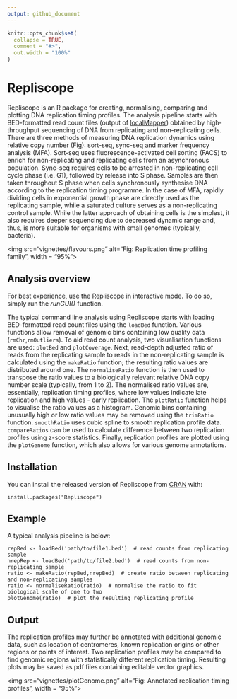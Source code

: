 ```yaml
---
output: github_document
---
```


<!-- README.md is generated from README.Rmd. Please edit that file -->

```r
knitr::opts_chunk$set(
  collapse = TRUE,
  comment = "#>",
  out.width = "100%"
)
```
# Repliscope

Repliscope is an R package for creating, normalising, comparing and plotting DNA replication timing profiles. The analysis pipeline starts with BED-formatted read count files (output of [localMapper](https://github.com/DzmitryGB/localMapper)) obtained by high-throughput sequencing of DNA from replicating and non-replicating cells. There are three methods of measuring DNA replication dynamics using relative copy number (Fig): sort-seq, sync-seq and marker frequency analysis (MFA). Sort-seq uses fluorescence-activated cell sorting (FACS) to enrich for non-replicating and replicating cells from an asynchronous population. Sync-seq requires cells to be arrested in non-replicating cell cycle phase (i.e. G1), followed by release into S phase. Samples are then taken throughout S phase when cells synchronously synthesise DNA according to the replication timing programme. In the case of MFA, rapidly dividing cells in exponential growth phase are directly used as the replicating sample, while a saturated culture serves as a non-replicating control sample. While the latter approach of obtaining cells is the simplest, it also requires deeper sequencing due to decreased dynamic range and, thus, is more suitable for organisms with small genomes (typically, bacteria).

<img src="vignettes/flavours.png" alt="Fig: Replication time profiling family", width = "95%">

## Analysis overview

For best experience, use the Repliscope in interactive mode. To do so, simply run the *runGUI()* function.

The typical command line analysis using Repliscope starts with loading BED-formatted read count files using the `loadBed` function. Various functions allow removal of genomic bins containing low quality data (`rmChr`,`rmOutliers`). To aid read count analysis, two visualisation functions are used: `plotBed` and `plotCoverage`. Next, read-depth adjusted ratio of reads from the replicating sample to reads in the non-replicating sample is calculated using the `makeRatio` function; the resulting ratio values are distributed around one. The `normaliseRatio` function is then used to transpose the ratio values to a biologically relevant relative DNA copy number scale (typically, from 1 to 2). The normalised ratio values are, essentially, replication timing profiles, where low values indicate late replication and high values - early replication. The `plotRatio` function helps to visualise the ratio values as a histogram. Genomic bins containing unusually high or low ratio values may be removed using the `trimRatio` function. `smoothRatio` uses cubic spline to smooth replication profile data. `compareRatios` can be used to calculate difference between two replication profiles using z-score statistics. Finally, replication profiles are plotted using the `plotGenome` function, which also allows for various genome annotations.


## Installation

You can install the released version of Repliscope from [CRAN](https://CRAN.R-project.org) with:

```
install.packages("Repliscope")
```

## Example

A typical analysis pipeline is below:

```
repBed <- loadBed('path/to/file1.bed')  # read counts from replicating sample
nrepRep <- loadBed('path/to/file2.bed')  # read counts from non-replicating sample
ratio <- makeRatio(repBed,nrepBed)  # create ratio between replicating and non-replicating samples
ratio <- normaliseRatio(ratio)  # normalise the ratio to fit biological scale of one to two
plotGenome(ratio)  # plot the resulting replicating profile
```

## Output

The replication profiles may further be annotated with additional genomic data, such as location of centromeres, known replication origins or other regions or points of interest. Two replication profiles may be compared to find genomic regions with statistically different replication timing. Resulting plots may be saved as pdf files containing editable vector graphics.

<img src="vignettes/plotGenome.png" alt="Fig: Annotated replication timing profiles", width = "95%">
